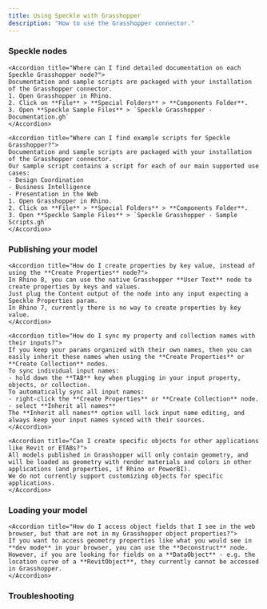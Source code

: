 ```yaml
---
title: Using Speckle with Grasshopper
description: "How to use the Grasshopper connector."
---
```


### Speckle nodes

<AccordionGroup>

    <Accordion title="Where can I find detailed documentation on each Speckle Grasshopper node?">
    Documentation and sample scripts are packaged with your installation of the Grasshopper connector.
    1. Open Grasshopper in Rhino.
    2. Click on **File** > **Special Folders** > **Components Folder**.
    3. Open **Speckle Sample Files** > `Speckle Grasshopper - Documentation.gh`
    </Accordion>

    <Accordion title="Where can I find example scripts for Speckle Grasshopper?">
    Documentation and sample scripts are packaged with your installation of the Grasshopper connector.
    Our sample script contains a script for each of our main supported use cases:
    - Design Coordination
    - Business Intelligence
    - Presentation in the Web
    1. Open Grasshopper in Rhino.
    2. Click on **File** > **Special Folders** > **Components Folder**.
    3. Open **Speckle Sample Files** > `Speckle Grasshopper - Sample Scripts.gh`
    </Accordion>

</AccordionGroup>    


### Publishing your model

<AccordionGroup>

    <Accordion title="How do I create properties by key value, instead of using the **Create Properties** node?">
    In Rhino 8, you can use the native Grasshopper **User Text** node to create properties by keys and values.
    Just plug the Content output of the node into any input expecting a Speckle Properties param. 
    In Rhino 7, currently there is no way to create properties by key value.
    </Accordion>

    <Accordion title="How do I sync my property and collection names with their inputs?">
    If you keep your params organized with their own names, then you can easily inherit these names when using the **Create Properties** or **Create Collection** nodes.
    To sync individual input names:
    - hold down the **TAB** key when plugging in your input property, objects, or collection.
    To automatically sync all input names:
    - right-click the **Create Properties** or **Create Collection** node.
    - select **Inherit all names**
    The **Inherit all names** option will lock input name editing, and always keep your input names synced with their sources.
    </Accordion>

    <Accordion title="Can I create specific objects for other applications like Revit or ETABs?">
    All models published in Grasshopper will only contain geometry, and will be loaded as geometry with render materials and colors in other applications (and properties, if Rhino or PowerBI). 
    We do not currently support customizing objects for specific applications.
    </Accordion>

</AccordionGroup>    

### Loading your model

<AccordionGroup>

    <Accordion title="How do I access object fields that I see in the web browser, but that are not in my Grasshopper object properties?">
    If you want to access geometry properties like what you would see in **dev mode** in your browser, you can use the **Deconstruct** node.
    However, if you are looking for fields on a **DataObject** - e.g. the location curve of a **RevitObject**, they currently cannot be accessed in Grasshopper.
    </Accordion>

</AccordionGroup>

### Troubleshooting


<ConnectorTroubleshooting app="Grasshopper" />
